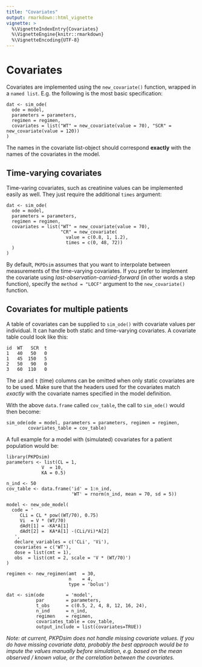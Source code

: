 ```yaml
---
title: "Covariates"
output: rmarkdown::html_vignette
vignette: >
  %\VignetteIndexEntry{Covariates}
  %\VignetteEngine{knitr::rmarkdown}
  %\VignetteEncoding{UTF-8}
---
```


# Covariates

Covariates are implemented using the `new_covariate()` function, wrapped in a `named list`. E.g. the following is the most basic specification:

    dat <- sim_ode(
      ode = model,
      parameters = parameters,
      regimen = regimen,
      covariates = list("WT" = new_covariate(value = 70), "SCR" = new_covariate(value = 120))
    )

The names in the covariate list-object should correspond **exactly** with the names of the covariates in the model.

## Time-varying covariates

Time-varing covariates, such as creatinine values can be implemented easily as well. They just require the additional `times` argument:

    dat <- sim_ode(
      ode = model,
      parameters = parameters,
      regimen = regimen,
      covariates = list("WT" = new_covariate(value = 70),
                        "CR" = new_covariate(
                          value = c(0.8, 1, 1.2),
                          times = c(0, 48, 72))
      )
    )

By default, `PKPDsim` assumes that you want to interpolate between measurements of the time-varying covariates. If you prefer to implement the covariate using *last-observation-carried-forward* (in other words a step function), specify the `method = "LOCF"` argument to the `new_covariate()` function.

## Covariates for multiple patients

A table of covariates can be supplied to `sim_ode()` with covariate values per individual. It can handle both static and time-varying covariates. A covariate table could look like this:

    id  WT   SCR  t
    1   40   50   0
    1   45  150   5
    2   50   90   0
    3   60  110   0

The `id` and `t` (time) columns can be omitted when only static covariates are to be used. Make sure that the headers used for the covariates match *exactly* with the covariate names specified in the model definition.

With the above `data.frame` called `cov_table`, the call to `sim_ode()` would then become:

    sim_ode(ode = model, parameters = parameters, regimen = regimen,
            covariates_table = cov_table)

A full example for a model with (simulated) covariates for a patient population would be:

    library(PKPDsim)
    parameters <- list(CL = 1,
                 V  = 10,
                 KA = 0.5)

    n_ind <- 50
    cov_table <- data.frame('id' = 1:n_ind,
                            'WT' = rnorm(n_ind, mean = 70, sd = 5))

    model <- new_ode_model(
      code = '
         CLi = CL * pow((WT/70), 0.75)
         Vi  = V * (WT/70)
         dAdt[1] = -KA*A[1]
         dAdt[2] =  KA*A[1] -(CLi/Vi)*A[2]
       ',
       declare_variables = c('CLi', 'Vi'),
       covariates = c('WT'),
       dose = list(cmt = 1),
       obs  = list(cmt = 2, scale = 'V * (WT/70)')
    )

    regimen <- new_regimen(amt  = 30,
                           n    = 4,
                           type = 'bolus')

    dat <- sim(ode        = 'model',
               par        = parameters,
               t_obs      = c(0.5, 2, 4, 8, 12, 16, 24),
               n_ind      = n_ind,
               regimen    = regimen,
               covariates_table = cov_table,
               output_include = list(covariates=TRUE))


*Note: at current, PKPDsim does not handle missing covariate values. If you do have missing covariate data, probably the best approach would be to impute the values manually before simulation, e.g. based on the mean observed / known value, or the correlation between the covariates.*
